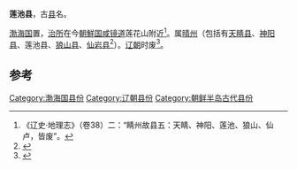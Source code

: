 '''莲池县'''，古[[县|县]]名。

[[渤海国|渤海国]]置，[[治所|治所]]在今[[朝鮮国|朝鮮国]][[咸镜道|咸镜道]]莲花山附近<ref>《辽史·地理志》（卷38）二：“睛州故县五：天睛、神阳、莲池、狼山、仙卢，皆废”。</ref>。属[[晴州|晴州]]（包括有[[天睛县|天睛县]]、[[神阳县|神阳县]]、莲池县、[[狼山县_(渤海国)|狼山县]]、[[仙岩县|仙岩县]]<ref>{{Cite book|title=东北考古研究|last=孙进已著|first=|publisher=郑州：中州古籍出版社|year=1994.12|isbn=7-5348-1363-8|location=|pages=351-352}}</ref>）。[[辽朝|辽朝]]时废<ref>{{Cite book|title=辽史地理志汇释|last=张修桂，赖青寿编著|first=|publisher=合肥：安徽教育出版社|year=2001.09|isbn=7-5336-2757-1|location=|pages=95}}</ref>。 

==参考==
{{reflist}}
{{渤海国行政区划小作品}}
{{DEFAULTSORT:L}}
[[Category:渤海国县份|Category:渤海国县份]]
[[Category:辽朝县份|Category:辽朝县份]]
[[Category:朝鲜半岛古代县份|Category:朝鲜半岛古代县份]]